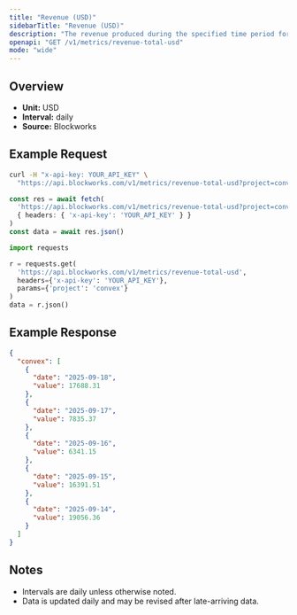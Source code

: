```yaml
---
title: "Revenue (USD)"
sidebarTitle: "Revenue (USD)"
description: "The revenue produced during the specified time period for given project."
openapi: "GET /v1/metrics/revenue-total-usd"
mode: "wide"
---
```


## Overview

- **Unit:** USD
- **Interval:** daily
- **Source:** Blockworks

## Example Request

<CodeGroup>

```bash cURL
curl -H "x-api-key: YOUR_API_KEY" \
  "https://api.blockworks.com/v1/metrics/revenue-total-usd?project=convex"
```

```typescript TypeScript
const res = await fetch(
  'https://api.blockworks.com/v1/metrics/revenue-total-usd?project=convex',
  { headers: { 'x-api-key': 'YOUR_API_KEY' } }
)
const data = await res.json()
```

```python Python
import requests

r = requests.get(
  'https://api.blockworks.com/v1/metrics/revenue-total-usd',
  headers={'x-api-key': 'YOUR_API_KEY'},
  params={'project': 'convex'}
)
data = r.json()
```

</CodeGroup>

## Example Response

```json
{
  "convex": [
    {
      "date": "2025-09-18",
      "value": 17688.31
    },
    {
      "date": "2025-09-17",
      "value": 7835.37
    },
    {
      "date": "2025-09-16",
      "value": 6341.15
    },
    {
      "date": "2025-09-15",
      "value": 16391.51
    },
    {
      "date": "2025-09-14",
      "value": 19056.36
    }
  ]
}
```

## Notes
- Intervals are daily unless otherwise noted.
- Data is updated daily and may be revised after late-arriving data.